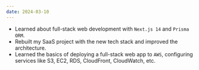 ```yaml
---
date: 2024-03-10
---
```


- Learned about full-stack web development with `Next.js 14` and `Prisma ORM`.
- Rebuilt my SaaS project with the new tech stack and improved the architecture.
- Learned the basics of deploying a full-stack web app to `AWS`, configuring services like S3, EC2, RDS, CloudFront, CloudWatch, etc.
